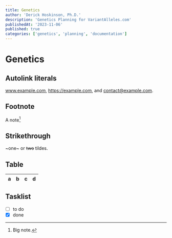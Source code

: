 ```yaml
---
title: Genetics
author: 'Derick Hoskinson, Ph.D.'
description: 'Genetics Planning for VariantAlleles.com'
publishedAt: '2023-11-06'
published: true
categories: ['genetics', 'planning', 'documentation']
---
```

# Genetics

## Autolink literals

www.example.com, https://example.com, and contact@example.com.

## Footnote

A note[^1]

[^1]: Big note.

## Strikethrough

~one~ or ~~two~~ tildes.

## Table

| a | b  |  c |  d  |
| - | :- | -: | :-: |

## Tasklist

* [ ] to do
* [x] done
